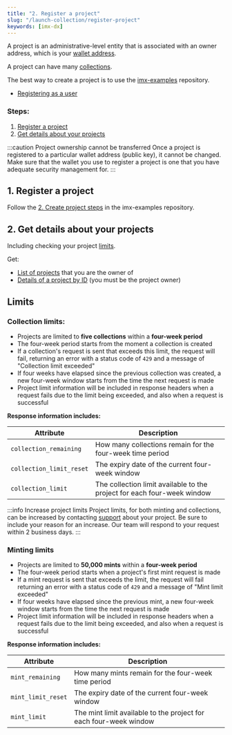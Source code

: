 ```yaml
---
title: "2. Register a project"
slug: "/launch-collection/register-project"
keywords: [imx-dx]
---
```



A project is an administrative-level entity that is associated with an owner address, which is your [wallet address](../register-as-user/index.md).

A project can have many [collections](../register-collection/index.mdx).

The best way to create a project is to use the [imx-examples](https://github.com/immutable/imx-examples/blob/main/docs/onboarding.md#2-create-project) repository.

<ListAdmonition title="Pre-requisites" icon="🤚" type="tip">
    <ul>
    <li><a href="./register-as-user">Registering as a user</a></li>
    </ul>
</ListAdmonition>

### Steps:
1. [Register a project](#1-register-a-project)
2. [Get details about your projects](#2-get-details-about-your-projects)

:::caution Project ownership cannot be transferred
Once a project is registered to a particular wallet address (public key), it cannot be changed. Make sure that the wallet you use to register a project is one that you have adequate security management for.
:::

## 1. Register a project


Follow the [2. Create project steps](https://github.com/immutable/imx-examples/blob/main/docs/onboarding.md#2-create-project) in the imx-examples repository.

## 2. Get details about your projects
Including checking your project [limits](#limits).

Get:
* [List of projects](https://github.com/immutable/imx-examples/blob/main/docs/administration.md#get-a-list-of-projects) that you are the owner of
* [Details of a project by ID](https://github.com/immutable/imx-examples/blob/main/docs/administration.md#get-a-project-by-id) (you must be the project owner)

## Limits
### Collection limits:
* Projects are limited to **five collections** within a **four-week period**
* The four-week period starts from the moment a collection is created
* If a collection's request is sent that exceeds this limit, the request will fail, returning an error with a status code of `429` and a message of "Collection limit exceeded"
* If four weeks have elapsed since the previous collection was created, a new four-week window starts from the time the next request is made
* Project limit information will be included in response headers when a request fails due to the limit being exceeded, and also when a request is successful

**Response information includes:**

| Attribute | Description |
| --- | --- |
| `collection_remaining` | How many collections remain for the four-week time period |
| `collection_limit_reset` | The expiry date of the current four-week window |
| `collection_limit` | The collection limit available to the project for each four-week window |

:::info Increase project limits
Project limits, for both minting and collections, can be increased by contacting [support](https://support.immutable.com/) about your project. Be sure to include your reason for an increase. Our team will respond to your request within 2 business days.
:::

### Minting limits
* Projects are limited to **50,000 mints** within a **four-week period**
* The four-week period starts when a project's first mint request is made
* If a mint request is sent that exceeds the limit, the request will fail returning an error with a status code of `429` and a message of "Mint limit exceeded"
* If four weeks have elapsed since the previous mint, a new four-week window starts from the time the next request is made
* Project limit information will be included in response headers when a request fails due to the limit being exceeded, and also when a request is successful

**Response information includes:**

| Attribute | Description |
| --- | --- |
| `mint_remaining` | How many mints remain for the four-week time period |
| `mint_limit_reset` | The expiry date of the current four-week window |
| `mint_limit` | The mint limit available to the project for each four-week window |

